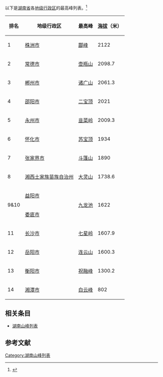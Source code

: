 {{Onesource|time=2021-04-19T18:10:27+00:00}}
以下是[[湖南省|湖南省]]各[[地级行政区|地级行政区]]的最高峰列表。<ref>{{cite web | url = https://www.sohu.com/a/270487440_387647 | title = 盘点湖南各市最高的山 | author = 散寒苏}}</ref>
{| class="wikitable sortable"
|-
! 排名
! 地级行政区
! 最高峰
! [[海拔|海拔]]（米）
|-
| 1 || [[株洲市|株洲市]] || [[酃峰|酃峰]] || 2122
|-
| 2 || [[常德市|常德市]] || [[壶瓶山|壶瓶山]] || 2098.7
|-
| 3 || [[郴州市|郴州市]] || [[诸广山|诸广山]] || 2061.3
|-
| 4 || [[邵阳市|邵阳市]] || [[二宝顶|二宝顶]] || 2021
|-
| 5 || [[永州市|永州市]] || [[韭菜岭|韭菜岭]] || 2009.3
|-
| 6 || [[怀化市|怀化市]] || [[苏宝顶|苏宝顶]] || 1934
|-
| 7 || [[张家界市|张家界市]] || [[斗篷山|斗篷山]] || 1890
|-
| 8 || [[湘西土家族苗族自治州|湘西土家族苗族自治州]] || [[大灵山|大灵山]] || 1738.6
|-
| valign=center rowspan=2 | 9&10
| [[益阳市|益阳市]]
| valign=center rowspan=2 | [[九龙池|九龙池]]
| valign=center rowspan=2 | 1622
|-
| [[娄底市|娄底市]]
|-
| 11 || [[长沙市|长沙市]] || [[七星岭|七星岭]] || 1607.9
|-
| 12 || [[岳阳市|岳阳市]] || [[连云山|连云山]] || 1600.3
|-
| 13 || [[衡阳市|衡阳市]] || [[祝融峰|祝融峰]] || 1300.2
|-
| 14 || [[湘潭市|湘潭市]] || [[白云峰|白云峰]] || 802
|}

== 相关条目 ==
* [[湖南山峰列表|湖南山峰列表]]

== 参考文献 ==
{{reflist}}

[[Category:湖南山峰列表|Category:湖南山峰列表]]
